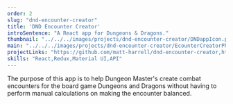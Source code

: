 ```yaml
---
order: 2
slug: "dnd-encounter-creator"
title: 'DND Encounter Creator'
introSentence: "A React app for Dungeons & Dragons."
thumbnail: "../../../images/projects/dnd-encounter-creator/DNDappIcon.png"
main: "../../../images/projects/dnd-encounter-creator/EcounterCreatorPhone.png"
projectLinks: "https://github.com/matt-harrell/dnd-encounter-creator,https://dnd-encounter-creator.netlify.app/"
skills: "React,Redux,Material UI,API"
---
```


The purpose of this app is to help Dungeon Master's create combat encounters for the board game Dungeons and Dragons without having to perform manual calculations on making the encounter balanced.